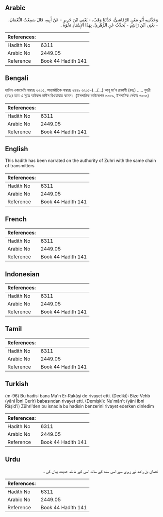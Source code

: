 ## Arabic


<div dir="rtl" lang="ar" style={{fontSize:'larger',backgroundColor:'#f8f9fa',padding:20}}>
وَحَدَّثَنِيهِ أَبُو مَعْنٍ الرَّقَاشِيُّ، حَدَّثَنَا وَهْبٌ، - يَعْنِي ابْنَ جَرِيرٍ - عَنْ أَبِيهِ، قَالَ سَمِعْتُ النُّعْمَانَ، - يَعْنِي ابْنَ رَاشِدٍ - يُحَدِّثُ عَنِ الزُّهْرِيِّ، بِهَذَا الإِسْنَادِ نَحْوَهُ ‏.‏
</div>
<div style={{backgroundColor:'#f8f9fa',padding:20, marginBottom: 10}}><table> <thead> <tr> <th>References:</th> <th></th> </tr> </thead> <tbody><tr><td>Hadith No</td><td>6311</td></tr><tr><td>Arabic No</td><td>2449.05</td></tr><tr><td>Reference</td><td>Book 44 Hadith 141</td></tr></tbody></table></div>

## Bengali


<div dir="ltr" lang="bn" style={{fontSize:'larger',backgroundColor:'#f8f9fa',padding:20}}>
হাদিস একাডেমি নাম্বারঃ ৬২০৫, আন্তর্জাতিক নাম্বারঃ ২৪৪৯ ৬২০৫-(.../...) আবূ মা'ন রাক্কাশী (রহঃ) ..... যুহরী (রহঃ) হতে এ সূত্রে অবিকল হাদীস রিওয়ায়াত করেন। (ইসলামিক ফাউন্ডেশন ৬০৮৯, ইসলামিক সেন্টার ৬১৩০)
</div>
<div style={{backgroundColor:'#f8f9fa',padding:20, marginBottom: 10}}><table> <thead> <tr> <th>References:</th> <th></th> </tr> </thead> <tbody><tr><td>Hadith No</td><td>6311</td></tr><tr><td>Arabic No</td><td>2449.05</td></tr><tr><td>Reference</td><td>Book 44 Hadith 141</td></tr></tbody></table></div>

## English


<div dir="ltr" lang="en" style={{fontSize:'larger',backgroundColor:'#f8f9fa',padding:20}}>
This hadith has been narrated on the authority of Zuhri with the same chain of transmitters
</div>
<div style={{backgroundColor:'#f8f9fa',padding:20, marginBottom: 10}}><table> <thead> <tr> <th>References:</th> <th></th> </tr> </thead> <tbody><tr><td>Hadith No</td><td>6311</td></tr><tr><td>Arabic No</td><td>2449.05</td></tr><tr><td>Reference</td><td>Book 44 Hadith 141</td></tr></tbody></table></div>

## French


<div dir="ltr" lang="fr" style={{fontSize:'larger',backgroundColor:'#f8f9fa',padding:20}}>

</div>
<div style={{backgroundColor:'#f8f9fa',padding:20, marginBottom: 10}}><table> <thead> <tr> <th>References:</th> <th></th> </tr> </thead> <tbody><tr><td>Hadith No</td><td>6311</td></tr><tr><td>Arabic No</td><td>2449.05</td></tr><tr><td>Reference</td><td>Book 44 Hadith 141</td></tr></tbody></table></div>

## Indonesian


<div dir="ltr" lang="id" style={{fontSize:'larger',backgroundColor:'#f8f9fa',padding:20}}>

</div>
<div style={{backgroundColor:'#f8f9fa',padding:20, marginBottom: 10}}><table> <thead> <tr> <th>References:</th> <th></th> </tr> </thead> <tbody><tr><td>Hadith No</td><td>6311</td></tr><tr><td>Arabic No</td><td>2449.05</td></tr><tr><td>Reference</td><td>Book 44 Hadith 141</td></tr></tbody></table></div>

## Tamil


<div dir="ltr" lang="ta" style={{fontSize:'larger',backgroundColor:'#f8f9fa',padding:20}}>

</div>
<div style={{backgroundColor:'#f8f9fa',padding:20, marginBottom: 10}}><table> <thead> <tr> <th>References:</th> <th></th> </tr> </thead> <tbody><tr><td>Hadith No</td><td>6311</td></tr><tr><td>Arabic No</td><td>2449.05</td></tr><tr><td>Reference</td><td>Book 44 Hadith 141</td></tr></tbody></table></div>

## Turkish


<div dir="ltr" lang="tr" style={{fontSize:'larger',backgroundColor:'#f8f9fa',padding:20}}>
(m-96) Bu hadisi bana Ma'n Er-Rakâşi de rivayet etti. (Dediki): Bize Vehb (yâni İbni Cerir) babasından rivayet etti. (Demişki): Nu'mân't (yâni ibni Râşid'i) Zühri'den bu isnadla bu hadisin benzerini rivayet ederken dinledim
</div>
<div style={{backgroundColor:'#f8f9fa',padding:20, marginBottom: 10}}><table> <thead> <tr> <th>References:</th> <th></th> </tr> </thead> <tbody><tr><td>Hadith No</td><td>6311</td></tr><tr><td>Arabic No</td><td>2449.05</td></tr><tr><td>Reference</td><td>Book 44 Hadith 141</td></tr></tbody></table></div>

## Urdu


<div dir="rtl" lang="ur" style={{fontSize:'larger',backgroundColor:'#f8f9fa',padding:20}}>
نعمان بن راشد نے زہری سے اسی سند کے ساتھ اسی کے مانند حدیث بیان کی ۔
</div>
<div style={{backgroundColor:'#f8f9fa',padding:20, marginBottom: 10}}><table> <thead> <tr> <th>References:</th> <th></th> </tr> </thead> <tbody><tr><td>Hadith No</td><td>6311</td></tr><tr><td>Arabic No</td><td>2449.05</td></tr><tr><td>Reference</td><td>Book 44 Hadith 141</td></tr></tbody></table></div>